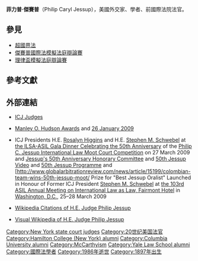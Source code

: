 {{expand|time=2016-04-22T10:45:25+00:00}}
{{Infobox officeholder

|name         = Philip C. Jessup

|image        = Hare Koninklijke Hoogheid Prinses Beatrix lezing bijgewoond van Z. E. Philip , C, Bestanddeelnr 916-0761.jpg
|office       =  [[國際法院法官|國際法院法官]]

|nominated by = 

|term_start   = 1960

|term_end     = 1969

|predecessor  = [[Green_Hackworth|Green H. Hackworth]]

|successor    = [[Hardy_Cross_Dillard|Hardy C. Dillard]]

|office2      = [[Ambassador_at_Large|U.S. Ambassador at Large]]

|appointer2   = [[Harry_Truman|Harry Truman]]

|term_start2  = 1949

|term_end2    = 1953

|predecessor2 = 

|successor2   = 

|office3      = 

|president3   = 

|term_start3  = 

|term_end3    = 

|predecessor3 = 

|successor3   = 

|birth_name= 

|birth_date   = {{birth date|1897|2|5}}

|birth_place  = [[New_York_City|New York City]], U.S.

| death_date  = {{death date and age|1986|01|31|1897|2|5}}

|cause_of_death = 

|death_place  = [[Newtown,_Bucks_County,_Pennsylvania|Newtown, Pennsylvania]]

|religion     = 

|spouse       = 

|children     = 

|signature    = 

|alma_mater   = [[Hamilton_College_(New_York)|Hamilton College]] <small>(BA)</small><br>[[Yale_Law_School|Yale Law School]] <small>(JD)</small><br>[[哥倫比亞大學|哥倫比亞大學]]<small> (MA), (PHD)</small>

}}

'''菲力普·傑賽普'''（Philip Caryl Jessup），美國外交家、學者、前國際法院法官。

== 參見 ==
*[[超國界法|超國界法]]
*[[傑賽普國際法模擬法庭辯論賽|傑賽普國際法模擬法庭辯論賽]]
*[[理律盃模擬法庭辯論賽|理律盃模擬法庭辯論賽]]

== 參考文獻 ==
{{Reflist}}

== 外部連結 ==

* [https://web.archive.org/web/20160205041546/http://www.icj-cij.org/court/index.php?p1=1&p2=2&p3=2 ICJ Judges]

* [https://web.archive.org/web/20100609062506/http://www.asil.org/awardarchives.cfm#HudsonAwards Manley O. Hudson Awards] and  [http://www.globalarbitrationreview.com/news/article/5062/brower-awarded-asil-medal/ 26 January 2009]

* ICJ Presidents H.E. [[Rosalyn_Higgins|Rosalyn Higgins]] and H.E. [[Stephen_M._Schwebel|Stephen M. Schwebel]] at [https://web.archive.org/web/20090211075926/http://am2009.asil.org/program.cfm the ILSA-ASIL Gala Dinner Celebrating the 50th Anniversary] of the [[Philip_C._Jessup_International_Law_Moot_Court_Competition|Philip C. Jessup International Law Moot Court Competition]] on 27 March 2009 and [https://web.archive.org/web/20180326141604/https://www.ilsa.org/jessup/50/50thCommittee.pdf Jessup's 50th Anniversary Honorary Committee] and [https://web.archive.org/web/20160311014946/http://viswiki.com/en/stephen_m._schwebel 50th Jessup Video] and [https://web.archive.org/web/20120503050356/http://www.ilsa.org/jessup/50/JessupCelebrationProgram.pdf 50th Jessup Programme] and [http://www.globalarbitrationreview.com/news/article/15199/colombian-team-wins-50th-jessup-moot/ Prize for "Best Jessup Oralist" Launched in Honour of Former ICJ President [[Stephen_M._Schwebel|Stephen M. Schwebel]] at [https://web.archive.org/web/20090310214600/http://am2009.asil.org/index.cfm the 103rd ASIL Annual Meeting on International Law as Law, Fairmont Hotel] in [[Washington,_D.C.|Washington, D.C.]], 25–28 March 2009

* [http://www.exalead.com/wikipedia/results/Philip%20Jessup/en Wikipedia Citations of H.E. Judge Philip Jessup]{{dead link|date=2018年1月 |bot=InternetArchiveBot |fix-attempted=yes }}

* [https://web.archive.org/web/20090410162913/http://www.viswiki.com/en/Philip_Jessup Visual Wikipedia of H.E. Judge Philip Jessup]


[[Category:New_York_state_court_judges|Category:New York state court judges]]
[[Category:20世纪美国法官|Category:20世纪美国法官]]
[[Category:Hamilton_College_(New_York)_alumni|Category:Hamilton College (New York) alumni]]
[[Category:Columbia_University_alumni|Category:Columbia University alumni]]
[[Category:McCarthyism|Category:McCarthyism]]
[[Category:Yale_Law_School_alumni|Category:Yale Law School alumni]]
[[Category:國際法學者|Category:國際法學者]]
[[Category:1986年逝世|Category:1986年逝世]]
[[Category:1897年出生|Category:1897年出生]]
